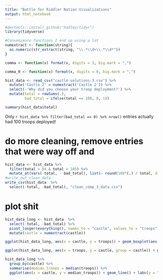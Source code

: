```yaml
---
title: "Battle for Riddler Nation Visualizations"
output: html_notebook
---
```


```r
#devtools::install_github("hadley/tidyr")
library(tidyverse)
```

```r
#Convenience functions I end up using a lot 
numextract <- function(string){
  as.numeric(str_extract(string, "\\-*\\d+\\.*\\d*"))
}

comma <- function(x) format(x, digits = 3, big.mark = ",")

comma_0 <- function(x) format(x, digits = 0, big.mark = ",")


```


```r

hist_data <- read_csv("castle-solutions-3.csv") %>% 
  mutate('Castle 2' = numextract('Castle 2')) %>%
  select(-'Why did you choose your troop deployment?') %>%
  mutate(total = rowSums(.),
         bad_total = ifelse(total == 100, 0, 1))

summary(hist_data$total)
```

Only `r hist_data %>% filter(bad_total == 0) %>% nrow()` entries actually had 100 troops deployed!

# do more cleaning, remove entries that were way off and 

```r

hist_data <- hist_data %>%
  filter(total > 94 & total < 105) %>%
  mutate_at(vars(-total, - bad_total), list(~ round(100*(.) / total, digits = 0)))
#write_out_clean_data
write_csv(hist_data  %>%
  select(-total, -bad_total), "clean_comp_3_data.csv")
``` 

# plot shit
```r
hist_data_long <- hist_data  %>%
  select(-total, -bad_total) %>% 
  pivot_longer(everything(), names_to = "castle", values_to = "troops") %>%
  mutate(castle = numextract(castle))

ggplot(hist_data_long, aes(x = castle, y = troops)) + geom_boxplot(aes(group = castle))+ scale_x_continuous(breaks = seq(1, 10, 1))
```


```r
ggplot(hist_data_long, aes(x = troops, y = castle, group = castle)) + ggridges::geom_density_ridges() + scale_y_continuous(breaks = seq(1, 10, 1))
```


```r
hist_data_long %>%
  group_by(castle) %>%
  summarise(median_troops = median(troops)) %>%
  ggplot(aes(x = castle, y = median_troops)) + geom_line() + labs(y = "Median Troops", x = "Castle") + scale_x_continuous(breaks = seq(1, 10, 1))
```




